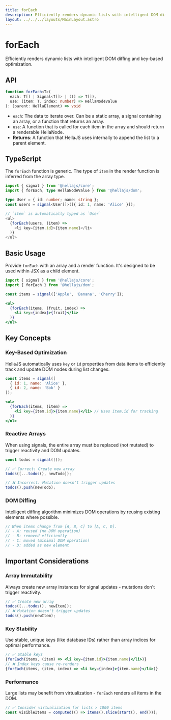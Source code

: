 ```yaml
---
title: forEach
description: Efficiently renders dynamic lists with intelligent DOM diffing and key-based optimization.
layout: ../../../layouts/MainLayout.astro
---
```


# forEach

Efficiently renders dynamic lists with intelligent DOM diffing and key-based optimization.

## API

```typescript
function forEach<T>(
  each: T[] | Signal<T[]> | (() => T[]),
  use: (item: T, index: number) => HellaNodeValue
): (parent: HellaElement) => void
```
- `each`: The data to iterate over. Can be a static array, a signal containing an array, or a function that returns an array.
- `use`: A function that is called for each item in the array and should return a renderable HellaNode.
- **Returns**: A function that HellaJS uses internally to append the list to a parent element.

## TypeScript

The `forEach` function is generic. The type of `item` in the render function is inferred from the array type.

```typescript
import { signal } from '@hellajs/core';
import { forEach, type HellaNodeValue } from '@hellajs/dom';

type User = { id: number; name: string };
const users = signal<User[]>([{ id: 1, name: 'Alice' }]);

// `item` is automatically typed as `User`
<ul>
  {forEach(users, (item) =>
    <li key={item.id}>{item.name}</li>
  )}
</ul>
```

## Basic Usage

Provide `forEach` with an array and a render function. It's designed to be used within JSX as a child element.

```jsx
import { signal } from '@hellajs/core';
import { forEach } from '@hellajs/dom';

const items = signal(['Apple', 'Banana', 'Cherry']);

<ul>
  {forEach(items, (fruit, index) =>
    <li key={index}>{fruit}</li>
  )}
</ul>
```

## Key Concepts

### Key-Based Optimization

HellaJS automatically uses `key` or `id` properties from data items to efficiently track and update DOM nodes during list changes.

```jsx
const items = signal([
  { id: 1, name: 'Alice' },
  { id: 2, name: 'Bob' }
]);

<ul>
  {forEach(items, (item) => 
    <li key={item.id}>{item.name}</li> // Uses item.id for tracking
  )}
</ul>
```

### Reactive Arrays

When using signals, the entire array must be replaced (not mutated) to trigger reactivity and DOM updates.

```jsx
const todos = signal([]);

// ✅ Correct: Create new array
todos([...todos(), newTodo]);

// ❌ Incorrect: Mutation doesn't trigger updates
todos().push(newTodo);
```

### DOM Diffing

Intelligent diffing algorithm minimizes DOM operations by reusing existing elements where possible.

```jsx
// When items change from [A, B, C] to [A, C, D].
// - A: reused (no DOM operation)
// - B: removed efficiently  
// - C: moved (minimal DOM operation)
// - D: added as new element
```

## Important Considerations

### Array Immutability

Always create new array instances for signal updates - mutations don't trigger reactivity.

```jsx
// ✅ Create new array
todos([...todos(), newItem]);
// ❌ Mutation doesn't trigger updates
todos().push(newItem);
```

### Key Stability

Use stable, unique keys (like database IDs) rather than array indices for optimal performance.

```jsx
// ✅ Stable keys
{forEach(items, (item) => <li key={item.id}>{item.name}</li>)}
// ❌ Index keys cause re-renders
{forEach(items, (item, index) => <li key={index}>{item.name}</li>)}
```

### Performance

Large lists may benefit from virtualization - `forEach` renders all items in the DOM.

```jsx
// ✅ Consider virtualization for lists > 1000 items
const visibleItems = computed(() => items().slice(start(), end()));
```


